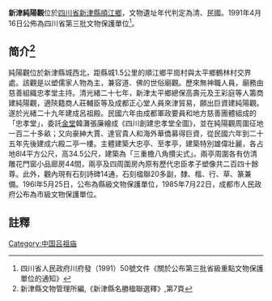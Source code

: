 {{msg:四川省文物保護單位
|名稱 = 純陽觀、黃鶴樓
|編號 = 84
|圖片 = 
|級別 = S3
|分類 = 
|時代 = [[清代|清代]]、[[中華民國|民國]]
|地点 = [[四川省|四川省]][[新津縣|新津縣]][[順江鄉|順江鄉]]
|坐標 =
|登錄 = 1991年4月16日
}}
'''新津純陽觀'''位於[[四川省|四川省]][[新津縣|新津縣]][[順江鄉|順江鄉]]，文物遺址年代判定為清、民國。1991年4月16日公佈為四川省第三批文物保護單位<ref>四川省人民政府川府發（1991）50號文件《關於公布第三批省級重點文物保護單位的通知》</ref>。
== 简介<ref> 新津縣文物管理所編,《新津縣名勝楹聯選釋》,第7頁</ref> ==
純陽觀位於新津縣城西北，距縣城1.5公里的順江鄉平崗村與太平鄉鶴林村交界處。該觀是以塑儒家人物為主，兼容道、佛的世俗廟觀。歷來無神職人員，廟務由慈善組織忠孝堂主持。清光緒二十七年，新津太平鄉總保高壽元及王彩庭等人籌商建純陽觀，適陝籍商人莊輔臣等及成都正心堂人員來津貿易，願出巨資建純陽觀。遂於光緒二十九年建成呂祖殿。民國六年由成都軍政要員和地方慈善團體組成的「忠孝堂」，委託[[金堂|金堂]]韓灘張廉繪成《四川創建忠孝堂全圖》，並在純陽觀周圍征地一百二十多畝；又向豪紳大賈、達官貴人和海外華僑募得巨資，從民國六年到二十五年先後建成六殿二亭一樓。主體建築大忠亭、至孝亭，建築特別雄偉壯麗，各占地8l4平方公尺，高34.5公尺，建築為「三重檐八角攢尖式」。兩亭周圍各有仿清雕花門窗小品廊房44間，兩亭及四周圍房內原有歷代忠臣孝子塑像共二百四十餘尊。此外，觀內現有石刻詩碑14通，石刻楹聯20多副，隸、楷、行、草、篆兼備。196l年5月25日，公布為縣級文物保護單位，1985年7月22日，成都市人民政府公布為市級文物保護單位。

==註釋==
{{reflist}}
{{文物保護單位小作品}}
{{成都市境內的四川省文物保護單位}}

[[Category:中国吕祖庙|Category:中国吕祖庙]]